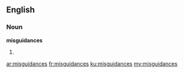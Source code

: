 ==English==
===Noun===
'''misguidances'''

#{{plural of|[[misguidance]]}}

[[ar:misguidances]]
[[fr:misguidances]]
[[ku:misguidances]]
[[my:misguidances]]